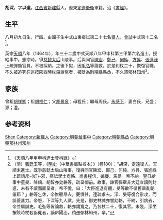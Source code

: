 {{Otheruses|other=名为胡深的其他人物|胡深}}
{{Otheruses|other=名为胡以道的其他人物|胡以道}}
{{明清人物信息框
| 姓名 = 胡深
| 原名 =
| 圖片名稱= 
| 圖片大小 =
| 圖片說明 = 
| 最高職務 =
| 國家 = 大明 
| 爵位 =
| 籍貫 = [[江西省|江西省]][[新建縣|新建縣]]
| 族裔 = 
| 旗籍 = 
| 字號 = 
| 諡號 =
| 出生日期 = 八月初九日
| 出生地點 =
| 逝世日期 = 
| 逝世地點 =
| 墓葬 =
| 配偶 = 白氏
| 親屬 = 曾祖[[胡祥卿|胡祥卿]]，祖[[胡福仁|胡福仁]]，父[[胡景泉|胡景泉]]，母程氏；繼母周氏
| 出身 =
* 天順八年甲申科進士
| 經歷 =
| 著作 =  
*
*
*
}}
'''胡深'''{{BD|1433年||1492年||}}，字'''以道'''，[[江西省|江西省]][[新建縣|新建縣]]人，遼東[[定遼後衛|定遼後衛]]軍籍，治《[[書經|書經]]》。

== 生平 ==
八月初九日生，行四。由國子生中式山東鄉試第二十七名[[舉人|舉人]]，[[會試|會試]]中式第十二名<ref>《天順八年甲申科進士登科錄》</ref>。

英宗[[天顺_(明朝)|天順]]八年（1464年），年三十二歲中式天順八年甲申科第三甲第六名進士。授給事中。憲宗時，爭[[孝莊睿皇后|慈懿太后]]山陵事。后與同官[[陳宏|陳宏]]、[[鄭己|鄭己]]、[[何純|何純]]、[[方昇|方昇]]、[[張進祿|張進祿]]上疏彈劾官員，不被採納。之後下獄，因[[毛弘|毛弘]]等論救，於是判杖二十，恢復官職。不久被追究在巡按陝西時杖殺訴冤者，被貶為[[黔陽縣|黔陽縣]]縣丞，不久遷郁林知州<ref>（清）[[張廷玉|張廷玉]]等，《[[明史|明史]]（中華書局點校本）》（卷180）：“胡深，定遠衛人。天順末進士。既爭慈懿太后山陵事，復與同官陳宏、鄭己、何純、方昇、張進祿上疏請斥-{奸}-邪，痛詆學士商輅、尚書程信、姚夔、馬昂。帝不納。翌日給事中董旻、陳鶴、胡智亦劾輅等，疏呈御前。故事，諫官彈章非大廷宣讀則封進，未有不讀而面呈者。帝不悅，曰：「大臣進退有體，旻等敢不循舊章亂朝儀耶？」輅等乞休，帝惟聽昂去。夔憤甚，連疏求去。深、旻等復合辭攻，而詆夔甚力。帝怒，下深等九人獄。先是，御史林誠亦嘗劾輅，不納，引病去，帝並屬誠吏。毛弘等皆論救，輅亦請寬之，乃各杖二十，復其官。未幾，深坐按陝時杖殺訴冤者，謫黔陽丞，稍遷郁林知州，卒。”</ref>。

== 家族 ==
曾祖[[胡祥卿|胡祥卿]]；祖[[胡福仁|胡福仁]]；父[[胡景泉|胡景泉]]；母程氏；繼母周氏。[[永感下|永感下]]，妻白氏，兄盛；源；澄。

== 参考资料 ==
{{reflist}}
{{wikisource|明史/卷180}}
{{明朝人物小作品}}
{{天順八年甲申科殿试金榜}}

{{Authority control}}
{{DEFAULTSORT:Hu胡}}
[[Category:胡姓|Shen]]
[[Category:新建人|Category:新建人]]
[[Category:明朝给事中|Category:明朝给事中]]
[[Category:明朝縣丞|Category:明朝縣丞]]
[[Category:明朝郁林州知州|Category:明朝郁林州知州]]